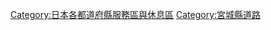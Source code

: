 {{日本行政區劃分類導航|服務區與休息區}}

[[Category:日本各都道府縣服務區與休息區|Category:日本各都道府縣服務區與休息區]]
[[Category:宮城縣道路|Category:宮城縣道路]]